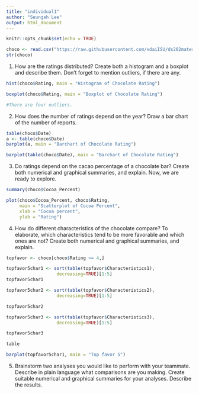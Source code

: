 ```yaml
---
title: "individual1"
author: "Seungah Lee"
output: html_document
---
```


```r
knitr::opts_chunk$set(echo = TRUE)
```

```r
choco <- read.csv("https://raw.githubusercontent.com/xdaiISU/ds202materials/master/hwlabs/data/choco.csv") 
str(choco) 
```

1. How are the ratings distributed? Create both a histogram and a boxplot and describe them. Don’t forget to mention outliers, if there are any.

```r
hist(choco$Rating, main = "Histogram of Chocolate Rating")

```

```r
boxplot(choco$Rating, main = "Boxplot of Chocolate Rating")

#There are four outliers.
```




2. How does the number of ratings depend on the year? Draw a bar chart of the number of reports.

```r

table(choco$Date)
a <- table(choco$Date)
barplot(a, main = "Barchart of Chocolate Rating")

barplot(table(choco$Date), main = "Barchart of Chocolate Rating")
```


3. Do ratings depend on the cacao percentage of a chocolate bar? Create both numerical and graphical summaries, and explain.
Now, we are ready to explore.

```r
summary(choco$Cocoa_Percent)

plot(choco$Cocoa_Percent, choco$Rating,
     main = "Scatterplot of Cocoa Percent",
     xlab = "Cocoa percent",
     ylab = "Rating")


```

     
4. How do different characteristics of the chocolate compare? To elaborate, which characteristics tend to be more favorable and which ones are not? Create both numerical and graphical summaries, and explain.

```r
topfavor <- choco[choco$Rating >= 4,]

topfavor5char1 <- sort(table(topfavor$Characteristics1), 
                   decreasing=TRUE)[1:5]
topfavor5char1

topfavor5char2 <- sort(table(topfavor$Characteristics2), 
                   decreasing=TRUE)[1:5]

topfavor5char2

topfavor5char3 <- sort(table(topfavor$Characteristics3), 
                   decreasing=TRUE)[1:5]

topfavor5char3

table

barplot(topfavor5char1, main = "Top favor 5")

```


5. Brainstorm two analyses you would like to perform with your teammate. Describe in plain language what comparisons are you making. Create suitable numerical and graphical summaries for your analyses. Describe the results.
